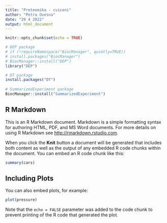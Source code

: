 ```yaml
---
title: "Proteomika - cviceni"
author: "Petra Ovesna"
date: "29 4 2022"
output: html_document
---
```


```r
knitr::opts_chunk$set(echo = TRUE)

# DEP package
# if (!requireNamespace("BiocManager", quietly=TRUE))
# install.packages("BiocManager")
# BiocManager::install("DEP")
library("DEP")

# DT package
install.packages("DT")
                 
# SummarizedExperiment package
BiocManager::install("SummarizedExperiment")

```

## R Markdown

This is an R Markdown document. Markdown is a simple formatting syntax for authoring HTML, PDF, and MS Word documents. For more details on using R Markdown see <http://rmarkdown.rstudio.com>.

When you click the **Knit** button a document will be generated that includes both content as well as the output of any embedded R code chunks within the document. You can embed an R code chunk like this:

```r
summary(cars)
```

## Including Plots

You can also embed plots, for example:

```r
plot(pressure)
```

Note that the `echo = FALSE` parameter was added to the code chunk to prevent printing of the R code that generated the plot.
